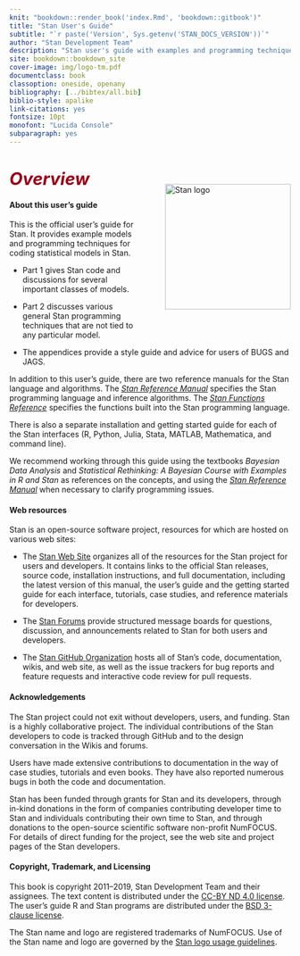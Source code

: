 ```yaml
---
knit: "bookdown::render_book('index.Rmd', 'bookdown::gitbook')"
title: "Stan User's Guide"
subtitle: "`r paste('Version', Sys.getenv('STAN_DOCS_VERSION'))`"
author: "Stan Development Team"
description: "Stan user's guide with examples and programming techniques."
site: bookdown::bookdown_site
cover-image: img/logo-tm.pdf
documentclass: book
classoption: oneside, openany
bibliography: [../bibtex/all.bib]
biblio-style: apalike
link-citations: yes
fontsize: 10pt
monofont: "Lucida Console"
subparagraph: yes
---
```


# <i style="font-size: 110%; padding:1.5em 0 0 0; color:#990017;">Overview</i> {-}

<img style="float:right; margin: -2em 0em 4em 4em" src="img/logo-tm.png" width="225" alt="Stan logo" />

#### About this user's guide {-}

This is the official user's guide for Stan.  It provides example
models and programming techniques for coding statistical models in Stan.

- Part 1 gives Stan code and discussions for several important classes
of models.

- Part 2 discusses various general Stan programming techniques that are
not tied to any particular model.

- The appendices provide a style guide and advice for users of BUGS and JAGS.

In addition to this user's guide, there are two reference manuals for
the Stan language and algorithms.  The [*Stan Reference Manual*](https://mc-stan.org/docs/reference-manual/index.html)
specifies the Stan programming language and inference algorithms. The
[*Stan Functions Reference*](https://mc-stan.org/docs/functions-reference/index.html)
specifies the functions built into the Stan programming language.

There is also a separate installation and getting started guide for
each of the Stan interfaces (R, Python, Julia, Stata, MATLAB, 
Mathematica, and command line).

We recommend working through this guide using the textbooks _Bayesian
Data Analysis_ and _Statistical Rethinking: A Bayesian Course with
Examples in R and Stan_ as references on the concepts, and using the
[*Stan Reference Manual*](https://mc-stan.org/docs/reference-manual/index.html)
when necessary to clarify programming issues.

#### Web resources {-}

Stan is an open-source software project, resources for which are
hosted on various web sites:

* The [Stan Web Site](https://mc-stan.org/) organizes all of the resources
for the Stan project for users and developers.  It contains links to
the official Stan releases, source code, installation instructions,
and full documentation, including the latest version of this manual,
the user's guide and the getting started guide for each interface,
tutorials, case studies, and reference materials for developers.

* The [Stan Forums](https://discourse.mc-stan.org) provide structured
message boards for questions, discussion, and announcements related to
Stan for both users and developers.

* The [Stan GitHub Organization](https://github.com/stan-dev) hosts all
of Stan's code, documentation, wikis, and web site, as well as the
issue trackers for bug reports and feature requests and interactive
code review for pull requests.

#### Acknowledgements {-}

The Stan project could not exit without developers, users, and
funding.  Stan is a highly collaborative project.  The individual
contributions of the Stan developers to code is tracked through GitHub
and to the design conversation in the Wikis and forums.

Users have made extensive contributions to documentation in the way
of case studies, tutorials and even books.  They have also reported
numerous bugs in both the code and documentation.

Stan has been funded through grants for Stan and its developers,
through in-kind donations in the form of companies contributing
developer time to Stan and individuals contributing their own time to
Stan, and through donations to the open-source scientific software
non-profit NumFOCUS.  For details of direct funding for the project,
see the web site and project pages of the Stan developers.


#### Copyright, Trademark, and Licensing {-}

This book is copyright 2011--2019, Stan Development Team and their
assignees.  The text content is distributed under the [CC-BY ND 4.0
license](https://creativecommons.org/licenses/by-nd/4.0/legalcode).
The user's guide R and Stan programs are distributed under the [BSD
3-clause license](https://opensource.org/licenses/BSD-3-Clause).

The Stan name and logo are registered trademarks of NumFOCUS.  Use of
the Stan name and logo are governed by the [Stan logo usage
guidelines](https://mc-stan.org/about/logo/).
